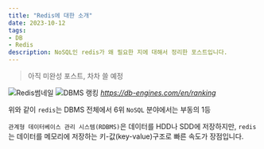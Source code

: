 ```yaml
---
title: "Redis에 대한 소개"
date: 2023-10-12
tags: 
- DB
- Redis
description: NoSQL인 redis가 왜 필요한 지에 대해서 정리한 포스트입니다.
---
```


> 아직 미완성 포스트, 차차 쓸 예정

![Redis썸네일](/images/thumbnails/redis.png)
![DBMS 랭킹](/images/10.12/10.12.image1.png)
<cite>https://db-engines.com/en/ranking</cite>

위와 같이 `redis`는 DBMS 전체에서 6위 `NoSQL` 분야에서는 부동의 1등

`관계형 데이터베이스 관리 시스템(RDBMS)`은 데이터를 HDD나 SDD에 저장하지만, `redis`는 데이터를 
메모리에 저장하는 키-값(key-value)구조로 빠른 속도가 장점입니다.